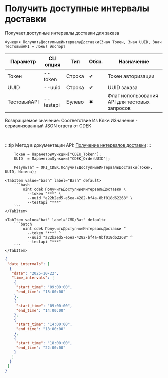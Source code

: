 ﻿---
sidebar_position: 1
description: Получить доступные интервалы доставки и другие функции для работы с CDEK в Открытом пакете интеграций - бесплатной open-source библиотеке интеграций для 1С:Предприятие 8, OneScript и CLI
keywords: [1C, 1С, 1С:Предприятие, 1С:Предприятие 8.3, API, Интеграция, Сервисы, Обмен, OneScript, CLI, CDEK]
---


# Получить доступные интервалы доставки
 Получает доступные интервалы доставки для заказа



`Функция ПолучитьДоступныеИнтервалыДоставки(Знач Токен, Знач UUID, Знач ТестовыйAPI = Ложь) Экспорт`

  | Параметр | CLI опция | Тип | Обяз. | Назначение |
  |-|-|-|-|-|
  | Токен | --token | Строка | &#x2714; | Токен авторизации |
  | UUID | --uuid | Строка | &#x2714; | UUID заказа |
  | ТестовыйAPI | --testapi | Булево | &#x2716; | Флаг использования API для тестовых запросов |

  
  Возвращаемое значение:   Соответствие Из КлючИЗначение - сериализованный JSON ответа от CDEK

<br/>

:::tip
Метод в документации API: [Получение интервалов доставки](https://api-docs.cdek.ru/154160502.html)
:::
<br/>


```bsl title="Пример использования для 1С:Предприятие/OneScript"
    Токен = ПараметрыФункции["CDEK_Token"];
    UUID  = ПараметрыФункции["CDEK_OrderUUID"];

    Результат = OPI_CDEK.ПолучитьДоступныеИнтервалыДоставки(Токен, UUID, Истина);
```
    

 <Tabs>
  
    <TabItem value="bash" label="Bash" default>
        ```bash
            oint cdek ПолучитьДоступныеИнтервалыДоставки \
              --token "***" \
              --uuid "a22b2ed5-e5ea-4282-bf4a-8bf018d62268" \
              --testapi "***"
        ```
    </TabItem>
  
    <TabItem value="bat" label="CMD/Bat" default>
        ```batch
            oint cdek ПолучитьДоступныеИнтервалыДоставки ^
              --token "***" ^
              --uuid "a22b2ed5-e5ea-4282-bf4a-8bf018d62268" ^
              --testapi "***"
        ```
    </TabItem>
</Tabs>


```json title="Результат"
{
 "date_intervals": [
  {
   "date": "2025-10-22",
   "time_intervals": [
    {
     "start_time": "09:00:00",
     "end_time": "18:00:00"
    },
    {
     "start_time": "09:00:00",
     "end_time": "14:00:00"
    },
    {
     "start_time": "14:00:00",
     "end_time": "18:00:00"
    },
    {
     "start_time": "18:00:00",
     "end_time": "22:00:00"
    }
   ]
  }
 ]
}
```
